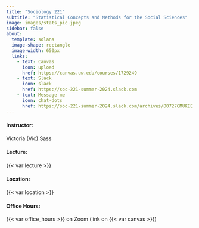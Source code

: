 ```yaml
---
title: "Sociology 221"
subtitle: "Statistical Concepts and Methods for the Social Sciences"
image: images/stats_pic.jpeg
sidebar: false
about:
  template: solana
  image-shape: rectangle
  image-width: 650px
  links: 
    - text: Canvas
      icon: upload
      href: https://canvas.uw.edu/courses/1729249
    - text: Slack
      icon: slack
      href: https://soc-221-summer-2024.slack.com
    - text: Message me
      icon: chat-dots
      href: https://soc-221-summer-2024.slack.com/archives/D0727GMUKEE
---
```


#### Instructor:
Victoria (Vic) Sass

#### Lecture:
{{< var lecture >}}

#### Location: 
{{< var location >}}

#### Office Hours:
{{< var office_hours >}} on Zoom (link on {{< var canvas >}})
